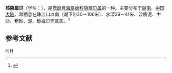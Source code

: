 {{Speciesbox
| taxon = Cryptopecten nux
| binomial_authority = (Reeve, 1853)
}}
'''核隐扇贝'''（学名：''{{lang|la|Cryptopecten nux}}''），是[[莺蛤目|莺蛤目]][[海扇蛤科|海扇蛤科]][[隐扇贝属|隐扇贝属]]的一种。主要分布于[[越南|越南]]、[[中国大陆|中国大陆]]，常栖息在珠江口以南（潮下带30－100米）、水深39－41米、沙质泥、中沙、粗砂、泥、砂或贝壳底质。<ref>{{cite web|url=http://shell.sinica.edu.tw/chinese/shellbase_detail.php?science_no=3696|title=国际贝库：核隐扇贝|publisher=台湾贝类资料库|accessdate=2009-08-11|archive-date=2016-03-04|archive-url=https://web.archive.org/web/20160304115909/http://shell.sinica.edu.tw/chinese/shellbase_detail.php?science_no=3696|dead-url=no}}</ref>

== 参考文献 ==
{{reflist}}
{{Taxonbar|from=Q13502885}}

[[Category:隐扇贝属|H]]
[[Category:_1853年描述的动物|H]]